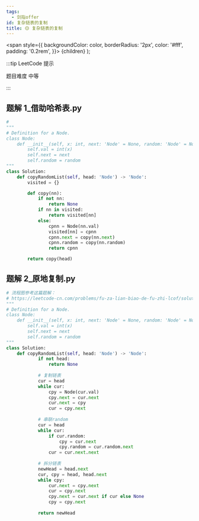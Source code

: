 ```yaml
---
tags:
  - 剑指offer
id: 复杂链表的复制
title: 🟡 复杂链表的复制
---
```


  <span
    style={{
      backgroundColor: color,
      borderRadius: '2px',
      color: '#fff',
      padding: '0.2rem',
    }}>
    {children}
  </span>
);

:::tip LeetCode 提示

题目难度 <Highlight color="#ffc01e">中等</Highlight>

:::

## 题解 1_借助哈希表.py

```py
# 
"""
# Definition for a Node.
class Node:
    def __init__(self, x: int, next: 'Node' = None, random: 'Node' = None):
        self.val = int(x)
        self.next = next
        self.random = random
"""
class Solution:
    def copyRandomList(self, head: 'Node') -> 'Node':
        visited = {}

        def copy(nn):
            if not nn:
                return None
            if nn in visited:
                return visited[nn]
            else:
                cpnn = Node(nn.val)
                visited[nn] = cpnn
                cpnn.next = copy(nn.next)
                cpnn.random = copy(nn.random)
                return cpnn

        return copy(head)
```

## 题解 2_原地复制.py

```py
# 流程图参考这篇题解：
# https://leetcode-cn.com/problems/fu-za-lian-biao-de-fu-zhi-lcof/solution/jian-zhi-offer-35-fu-za-lian-biao-de-fu-zhi-ha-xi-/
"""
# Definition for a Node.
class Node:
    def __init__(self, x: int, next: 'Node' = None, random: 'Node' = None):
        self.val = int(x)
        self.next = next
        self.random = random
"""
class Solution:
    def copyRandomList(self, head: 'Node') -> 'Node':
            if not head:
                return None
            
            # 复制链表
            cur = head
            while cur:
                cpy = Node(cur.val)
                cpy.next = cur.next
                cur.next = cpy
                cur = cpy.next
            
            # 串联random
            cur = head
            while cur:
                if cur.random:
                    cpy = cur.next
                    cpy.random = cur.random.next
                cur = cur.next.next
            
            # 拆分链表
            newHead = head.next
            cur, cpy = head, head.next
            while cpy:
                cur.next = cpy.next
                cur = cpy.next
                cpy.next = cur.next if cur else None
                cpy = cpy.next
            
            return newHead
```


